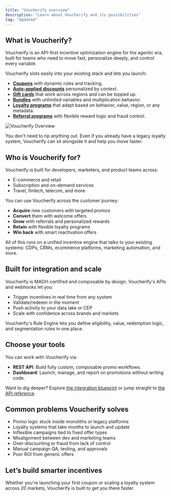 ```yaml
---
title: "Voucherify overview"
description: "Learn about Voucherify and its possibilities"
tag: "Updated"
---
```


## What is Voucherify?

Voucherify is an API-first incentive optimization engine for the agentic era, built for teams who need to move fast, personalize deeply, and control every variable.

Voucherify slots easily into your existing stack and lets you launch:

- **[Coupons](https://www.voucherify.io/coupon-software)** with dynamic rules and tracking.
- **[Auto-applied discounts](https://www.voucherify.io/discount-promotions)** personalized by context.
- **[Gift cards](https://www.voucherify.io/gift-cards)** that work across regions and can be topped up.
- **[Bundles](https://www.voucherify.io/product-bundling)** with unlimited variables and multiplication behavior.
- **[Loyalty programs](https://www.voucherify.io/loyalty-software)** that adapt based on behavior, value, region, or any metadata.
- **[Referral programs](https://www.voucherify.io/referral-programs)** with flexible reward logic and fraud control.

![Voucherify Overview](/images/docs/voucherify_overview_01.png "Voucherify overview diagram")

You don't need to rip anything out. Even if you already have a legacy loyalty system, Voucherify can sit alongside it and help you move faster.

## Who is Voucherify for?

Voucherify is built for developers, marketers, and product teams across:

- E-commerce and retail
- Subscription and on-demand services
- Travel, fintech, telecom, and more

You can use Voucherify across the customer journey:

- **Acquire** new customers with targeted promos
- **Convert** them with welcome offers
- **Grow** with referrals and personalized rewards
- **Retain** with flexible loyalty programs
- **Win back** with smart reactivation offers

All of this runs on a unified incentive engine that talks to your existing systems: CDPs, CRMs, ecommerce platforms, marketing automation, and more.

## Built for integration and scale

Voucherify is MACH-certified and composable by design. Voucherify's APIs and webhooks let you:

- Trigger incentives in real time from any system
- Validate/redeem in the moment
- Push activity to your data lake or CEP
- Scale with confidence across brands and markets

Voucherify's Rule Engine lets you define eligibility, value, redemption logic, and segmentation rules in one place.

## Choose your tools

You can work with Voucherify via:

- **REST API**: Build fully custom, composable promo workflows.
- **Dashboard**: Launch, manage, and report on promotions without writing code.

Want to dig deeper? Explore [the integration blueprint](https://docs.voucherify.io/guides/integration-overview) or jump straight to [the API reference](https://docs.voucherify.io/api-reference/introduction-api).

## Common problems Voucherify solves

- Promo logic stuck inside monoliths or legacy platforms
- Loyalty systems that take months to launch and update
- Inflexible campaigns tied to fixed offer types
- Misalignment between dev and marketing teams
- Over-discounting or fraud from lack of control
- Manual campaign QA, testing, and approvals
- Poor ROI from generic offers

## Let’s build smarter incentives

Whether you're launching your first coupon or scaling a loyalty system across 20 markets, Voucherify is built to get you there faster.
